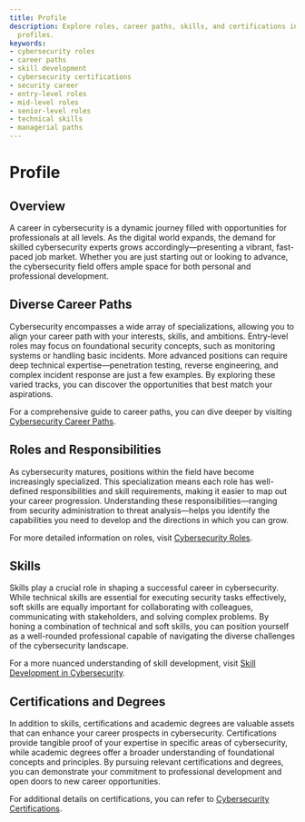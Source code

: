 ```yaml
---
title: Profile
description: Explore roles, career paths, skills, and certifications in cybersecurity
  profiles.
keywords:
- cybersecurity roles
- career paths
- skill development
- cybersecurity certifications
- security career
- entry-level roles
- mid-level roles
- senior-level roles
- technical skills
- managerial paths
---
```


# Profile

## Overview

A career in cybersecurity is a dynamic journey filled with opportunities for professionals at all levels. As the digital world expands, the demand for skilled cybersecurity experts grows accordingly—presenting a vibrant, fast-paced job market. Whether you are just starting out or looking to advance, the cybersecurity field offers ample space for both personal and professional development.

## Diverse Career Paths

Cybersecurity encompasses a wide array of specializations, allowing you to align your career path with your interests, skills, and ambitions. Entry-level roles may focus on foundational security concepts, such as monitoring systems or handling basic incidents. More advanced positions can require deep technical expertise—penetration testing, reverse engineering, and complex incident response are just a few examples. By exploring these varied tracks, you can discover the opportunities that best match your aspirations.

For a comprehensive guide to career paths, you can dive deeper by visiting [Cybersecurity Career Paths](career/profile/career_paths).

## Roles and Responsibilities

As cybersecurity matures, positions within the field have become increasingly specialized. This specialization means each role has well-defined responsibilities and skill requirements, making it easier to map out your career progression. Understanding these responsibilities—ranging from security administration to threat analysis—helps you identify the capabilities you need to develop and the directions in which you can grow.

For more detailed information on roles, visit [Cybersecurity Roles](career/profile/roles).

## Skills

Skills play a crucial role in shaping a successful career in cybersecurity. While technical skills are essential for executing security tasks effectively, soft skills are equally important for collaborating with colleagues, communicating with stakeholders, and solving complex problems. By honing a combination of technical and soft skills, you can position yourself as a well-rounded professional capable of navigating the diverse challenges of the cybersecurity landscape.

For a more nuanced understanding of skill development, visit [Skill Development in Cybersecurity](career/profile/skill_development).

## Certifications and Degrees

In addition to skills, certifications and academic degrees are valuable assets that can enhance your career prospects in cybersecurity. Certifications provide tangible proof of your expertise in specific areas of cybersecurity, while academic degrees offer a broader understanding of foundational concepts and principles. By pursuing relevant certifications and degrees, you can demonstrate your commitment to professional development and open doors to new career opportunities.

For additional details on certifications, you can refer to [Cybersecurity Certifications](career/profile/certifications).